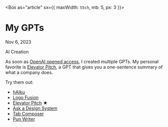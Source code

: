 



<Box as="article" sx={{ maxWidth: `55ch`, mb: 5, px: 3 }}>
# My GPTs

Nov 6, 2023

<Tag>AI</Tag> <Tag>Creation</Tag>

As soon as [OpenAI opened access], I created multiple GPTs. My personal favorite is [Elevator Pitch], a GPT that gives you a one-sentence summary of what a company does.

Try them out:
- [hAIku]
- [Logo Fusion]
- [Elevator Pitch] ★
- [Ask a Design System]
- [Tab Composer]
- [Pun Writer]
</Box>

[OpenAI opened access]: https://openai.com/blog/introducing-gpts
[Elevator Pitch]: https://chat.openai.com/g/g-4P6Atbe0O-elevator-pitch
[hAIku]: https://chat.openai.com/g/g-GmKS5Z86A-haiku
[Logo Fusion]: https://chat.openai.com/g/g-oNLYoBKi5-logo-fusion
[Ask a Design System]: https://chat.openai.com/g/g-mqvBbSMcr-ask-a-design-system
[Tab Composer]: https://chat.openai.com/g/g-JPkHkwGpk-tab-composer
[Pun Writer]: https://chat.openai.com/g/g-H54UNuKvY-pun-writer
